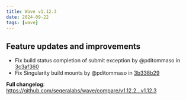 ```yaml
---
title: Wave v1.12.3
date: 2024-09-22
tags: [wave]
---
```


## Feature updates and improvements

- Fix build status completion of submit exception by @pditommaso in [3c3af360](https://github.com/seqeralabs/wave/commit/3c3af3607a8440e40c2e8e8482b95320ce83476f)
- Fix Singularity build mounts by @pditommaso in [3b338b29](https://github.com/seqeralabs/wave/commit/3b338b29160ce1fc3111783aa14ac46915e003d2)

**Full changelog**: https://github.com/seqeralabs/wave/compare/v1.12.2...v1.12.3
